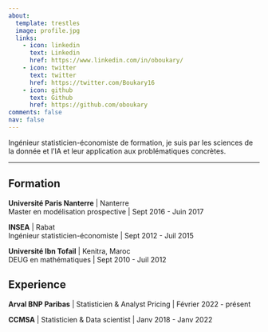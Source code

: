 ```yaml
---
about:
  template: trestles
  image: profile.jpg
  links:
    - icon: linkedin
      text: Linkedin
      href: https://www.linkedin.com/in/oboukary/
    - icon: twitter
      text: twitter
      href: https://twitter.com/Boukary16
    - icon: github
      text: Github
      href: https://github.com/oboukary
comments: false
nav: false
---
```


Ingénieur statisticien-économiste de formation, je suis par les sciences de la donnée et l'IA et leur application aux problématiques concrètes.

<hr>

## Formation

**Université Paris Nanterre** \| Nanterre <br/> Master en modélisation prospective \| Sept 2016 - Juin 2017

**INSEA** \| Rabat <br/> Ingénieur statisticien-économiste \| Sept 2012 - Juil 2015

**Université Ibn Tofail** \| Kenitra, Maroc <br/> DEUG en mathématiques \| Sept 2010 - Juil 2012

## Experience

**Arval BNP Paribas** \| Statisticien & Analyst Pricing \| Février 2022 - présent

**CCMSA** \| Statisticien & Data scientist \| Janv 2018 - Janv 2022

